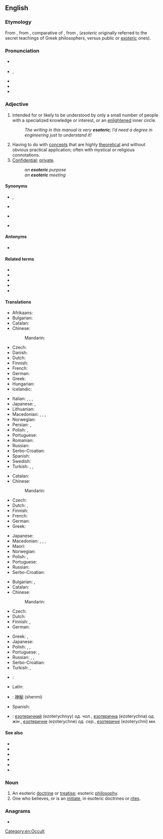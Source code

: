 ==English==
{{was wotd|2009|May|22}}

===Etymology===
From {{etyl|grc|en}} {{m|grc|ἐσωτερικός||belonging to an inner circle}}, from {{m|grc|ἐσωτέρω||further inside}}, comparative of {{m|grc|ἔσω||within}}, from {{m|grc|ἐς}}, {{m|grc|εἰς||into}} (''esoteric'' originally referred to the secret teachings of Greek philosophers, versus public or [[exoteric]] ones).

===Pronunciation===
* {{a|UK}} {{IPA|/ˌɛs.əʊˈtɛɹ.ɪk/|lang=en}}
* {{a|US}} {{IPA|/ˌɛs.əˈtɛɹ.ɪk/|/ˌɛs.oʊˈtɛɹ.ɪk/|lang=en}}, {{enPR|ěsətěr'ĭk|ěsōtěr'ĭk}}
* {{audio|en-us-esoteric.ogg|Audio (US)|lang=en}}
* {{audio|en-au-esoteric.ogg|Audio (AU)|lang=en}}
* {{rhymes|ɛrɪk|lang=en}}

===Adjective===
{{en-adj}}

# Intended for or likely to be understood by only a small number of people with a specialized knowledge or interest, or an [[enlightened]] inner circle.
#: ''The writing in this manual is very '''esoteric'''; I’d need a degree in engineering just to understand it!''
# Having to do with [[concept]]s that are highly [[theoretical]] and without obvious practical application; often with mystical or religious connotations.
# [[confidential|Confidential]]; [[private]].
#: ''an '''esoteric''' purpose''
#: ''an '''esoteric''' meeting''

====Synonyms====
* {{sense|understood only by a chosen few or an enlightened inner circle}} {{l|en|arcane}}, {{l|en|recondite}}
* {{sense|highly theoretical; not practical}} {{l|en|cerebral}}
* {{sense|confidential; private}} {{l|en|secretive}}
* {{sense|inverse theory}}

====Antonyms====
* {{l|en|exoteric}}

====Related terms====
* {{l|en|esoterica}}
* {{l|en|esoterically}}
* {{l|en|esotericism}}
* {{l|en|esotericist}}
* {{l|en|esoterism}}

====Translations====
{{trans-top|Understood only by a chosen few or an [[enlightened]] inner circle.}}
* Afrikaans: {{t|af|geheimsinnig}}
* Bulgarian: {{t+|bg|езотеричен|sc=Cyrl}}
* Catalan: {{t|ca|esotèric}}
* Chinese:
*: Mandarin: {{t|cmn|深晦|tr=shēnhuì|sc=Hani}}
* Czech: {{t+|cs|esoterický}}
* Danish: {{t|da|esoterisk}}
* Dutch: {{t+|nl|esoterisch}}
* Finnish: {{t+|fi|esoteerinen}}
* French: {{t+|fr|ésotérique}}
* German: {{t+|de|esoterisch}}
* Greek: {{t+|el|εσωτερικός}}
* Hungarian: {{t+|hu|ezoterikus}}
* Icelandic: {{t|is|heimullegur|m}}
{{trans-mid}}
* Italian: {{t+|it|esoterico|m}}, {{t+|it|esoterica|f}}, {{t+|it|esoterici|m-p}}, {{t+|it|esoteriche|f-p}}
* Japanese: {{t|ja|秘儀の|tr=[[ひぎの]], higi no}}, {{t|ja|奥義の|tr=[[おうぎの]], ōgi no}}
* Lithuanian: {{t|lt|ezoterinis|m}}
* Macedonian: {{t|mk|езотеричен|m|tr=ezotéričen}}, {{t|mk|езотерична|f|tr=ezotérična}}, {{t|mk|езотерично|n|tr=ezotérično}}, {{t|mk|езотерични|p|tr=ezotérični}}
* Norwegian: {{t+|no|esoterisk}}
* Persian: {{t|fa|خواص‌فهم|tr=xavâs-fahm|sc=fa-Arab}}, {{t+|fa|غامض|tr=ğâmez|sc=fa-Arab}}
* Polish: {{t+|pl|ezoteryczny|m}}, {{t+|pl|tajemny|m}}
* Portuguese: {{t+|pt|esotérico}}
* Romanian: {{t+|ro|ezoteric}}
* Russian: {{t+|ru|эзотери́ческий}}
* Serbo-Croatian: {{t+|sh|ezotèričan}}
* Spanish: {{t+|es|esotérico|m}}
* Swedish: {{t+|sv|esoterisk}}
* Turkish: {{t+|tr|ezoterik}}, {{t+|tr|içrek}}, {{t+|tr|batıni|alt=bâtınî}} {{qualifier|archaic}}
{{trans-bottom}}

{{trans-top|having to do with concepts that are highly theoretical}}
* Catalan: {{t|ca|esotèric}}
* Chinese:
*: Mandarin: {{t-needed|cmn}}
* Czech: {{t+|cs|akademický}}
* Dutch: {{t+|nl|cerebraal}}, {{t+|nl|esoterisch}}
* Finnish: {{t+|fi|esoteerinen}}
* French: {{t+|fr|cérébral}}
* German: {{t+|de|esoterisch}}
* Greek: {{t+|el|απόκρυφος}}
{{trans-mid}}
* Japanese: {{t+|ja|深遠|tr=[[しんえん]], shin'en}}
* Macedonian: {{t|mk|езотеричен|m|tr=ezotéričen}}, {{t|mk|езотерична|f|tr=ezotérična}}, {{t|mk|езотерично|n|tr=ezotérično}}, {{t|mk|езотерични|p|tr=ezotérični}}
* Maori: {{t|mi|puri}}
* Norwegian: {{t+|no|esoterisk}}
* Polish: {{t+|pl|zawiły|m}}, {{t+|pl|niezrozumiały|m}}
* Portuguese: {{t+|pt|esotérico}}
* Russian: {{t+|ru|эзотери́ческий}}
* Serbo-Croatian: {{t+|sh|ezotèričan}}
{{trans-bottom}}

{{trans-top|confidential; private}}
* Bulgarian: {{t+|bg|таен|sc=Cyrl}}, {{t+|bg|поверителен|sc=Cyrl}}
* Catalan: {{t|ca|esotèric}}
* Chinese:
*: Mandarin: {{t-needed|cmn}}
* Czech: {{t+|cs|tajný}}
* Dutch: {{t+|nl|exclusief}}
* Finnish: {{t+|fi|luottamuksellinen}}, {{t+|fi|yksityinen}}
* German: {{t+|de|geheim}}
{{trans-mid}}
* Greek: {{t+|el|εσωτερικός}}, {{t+|el|μυστικός|m}}
* Japanese: {{t|ja|秘密の|tr=[[ひみつの]], himitsu no}}
* Polish: {{t+|pl|ezoteryczny|m}}, {{t+|pl|tajny|m}}, {{t+|pl|skryty|m}}
* Portuguese: {{t|pt|confidencial}}, {{t+|pt|secreto}}
* Russian: {{t+|ru|эзотери́ческий}}, {{t+|ru|та́йный}}, {{t+|ru|скры́тый}}
* Serbo-Croatian: {{t+|sh|ezotèričan}}
* Turkish: {{t+|tr|gizli}}, {{t+|tr|saklı}}
{{trans-bottom}}

{{checktrans-top}}
* {{ttbc|ko}}: {{t-check|ko|비전}}
* Latin: {{t-check|la|esotericus}}
* {{ttbc|cmn}}: [[神秘]] (shenmi)
{{trans-mid}}
* Spanish: {{t+check|es|esotérico|m}}
* {{ttbc|uk}}: [[езотеричний]] (ezoterychnyy) ''од. чол.'', [[езотерична]] (ezoterychna) ''од. жін.'', [[езотеричне]] (ezoterychne) ''од. сер.'', [[езотеричні]] (ezoterychni) ''мн.''
{{trans-bottom}}

====See also====
* {{l|en|exoterism}}
* {{l|en|metaphysical}}
* {{l|en|occult}}
* {{l|en|paranormal}}
* {{l|en|supernatural}}
* {{l|en|theoretical}}

===Noun===
{{en-noun}}

# An esoteric [[doctrine]] or [[treatise]]; esoteric [[philosophy]].
# One who believes, or is an [[initiate]], in esoteric doctrines or [[rite]]s.

===Anagrams===
* {{anagrams|en|a=ceeiorst|coteries}}

[[Category:en:Occult]]